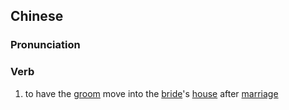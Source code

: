 ==Chinese==
{{zh-forms|s=招赘}}

===Pronunciation===
{{zh-pron
|m=zhāozhuì
|c=ziu1 zeoi6
|cat=v
}}

===Verb===
{{zh-verb}}

# to have the [[groom]] move into the [[bride]]'s [[house]] after [[marriage]]